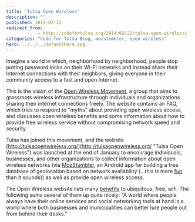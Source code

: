 ```yaml
---
title: 'Tulsa Open Wireless'
description: ""
published: 2014-02-22
redirect_from: 
            - http://codefortulsa.org/2014/02/22/tulsa-open-wireless/
categories: "Code for Tulsa Blog, mozstumbler, open wireless"
hero: ../../../defaultHero.jpg
---
```

Imagine a world in which, neighborhood by neighborhood, people stop putting password locks on their Wi-Fi networks and instead share their Internet connections with their neighbors, giving everyone in their community access to a fast and open Internet.­­

This is the vision of the [Open Wireless Movement](https://openwireless.org/ "Open Wireless Movement"), a group that aims to grassroots wireless infrastructure through individuals and organizations sharing their internet connections freely. The website contains an FAQ, which tries to respond to "myths" about providing open wireless access, and discusses open wireless benefits and some information about how to provide free wireless service without compromising network speed and security.

Tulsa has joined this movement, and the website [http://tulsaopenwireless.org/](http://tulsaopenwireless.org/ "Tulsa Open Wireless") was launched at the end of January to encourage individuals, businesses, and other organizations to collect information about open wireless networks (via [MozStumbler](https://location.services.mozilla.com/ "MozStumbler"), an Android app for building a free database of geolocation based on network availability (...this is more [fun](http://www.makeuseof.com/tag/mozilla-location-services-makes-geolocation-data-public-and-gamifies-collection/ "gamification of collecting public wifi information") than it sounds)) as well as provide open wireless access.

The Open Wireless website lists many [benefits](https://openwireless.org/reasons "benefits of open wifi") to ubiquitous, free, wifi. The following sums several of them up quite nicely: "A world where people always have their online services and social networking tools at hand is a world where both businesses and municipalities can better lure people out from behind their desks."
